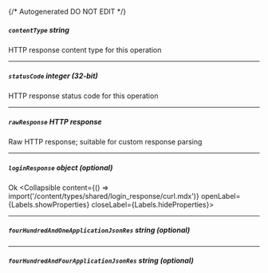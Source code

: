 {/* Autogenerated DO NOT EDIT  */}

##### `contentType` _string_
HTTP response content type for this operation

---
##### `statusCode` _integer (32-bit)_
HTTP response status code for this operation

---
##### `rawResponse` _HTTP response_
Raw HTTP response; suitable for custom response parsing

---
##### `loginResponse` _object (optional)_
Ok
<Collapsible content={() => import('/content/types/shared/login_response/curl.mdx')} openLabel={Labels.showProperties} closeLabel={Labels.hideProperties}>
</Collapsible>

---
##### `fourHundredAndOneApplicationJsonRes` _string (optional)_

---
##### `fourHundredAndFourApplicationJsonRes` _string (optional)_


